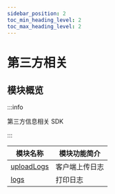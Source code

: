 ```yaml
---
sidebar_position: 2
toc_min_heading_level: 2
toc_max_heading_level: 2
---
```


# 第三方相关

## 模块概览

:::info

第三方信息相关 SDK

:::

| 模块名称                                                                  | 模块功能简介             |
| ------------------------------------------------------------------------- | ------------------------ |
| [uploadLogs](docs/sdks/api/third/uploadLogs.mdx)                 | 客户端上传日志             |
| [logs](docs/sdks/api/third/logs.mdx)                 | 打印日志           |

